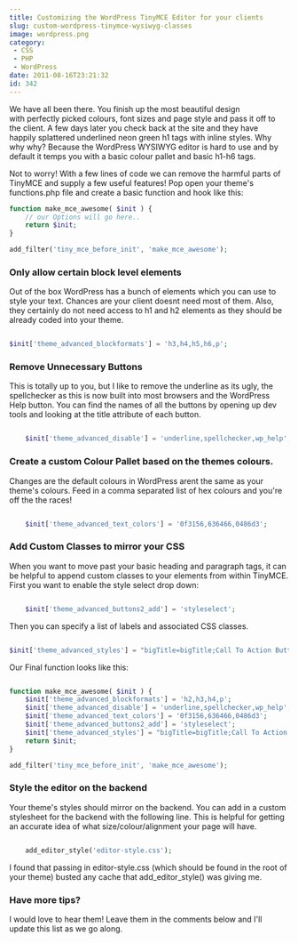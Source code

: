 ```yaml
---
title: Customizing the WordPress TinyMCE Editor for your clients
slug: custom-wordpress-tinymce-wysiwyg-classes
image: wordpress.png
category:
 - CSS
 - PHP
 - WordPress
date: 2011-08-16T23:21:32
id: 342
---
```


We have all been there. You finish up the most beautiful design with perfectly picked colours, font sizes and page style and pass it off to the client. A few days later you check back at the site and they have happily splattered underlined neon green h1 tags with inline styles. Why why why? Because the WordPress WYSIWYG editor is hard to use and by default it temps you with a basic colour pallet and basic h1-h6 tags.

Not to worry! With a few lines of code we can remove the harmful parts of TinyMCE and supply a few useful features! Pop open your theme's functions.php file and create a basic function and hook like this:

```php
function make_mce_awesome( $init ) {
	// our Options will go here..
	return $init;
}

add_filter('tiny_mce_before_init', 'make_mce_awesome');
```

<h3>Only allow certain block level elements</h3>
Out of the box WordPress has a bunch of elements which you can use to style your text. Chances are your client doesnt need most of them. Also, they certainly do not need access to h1 and h2 elements as they should be already coded into your theme.

```php

$init['theme_advanced_blockformats'] = 'h3,h4,h5,h6,p';

```

<h3>Remove Unnecessary Buttons</h3>
This is totally up to you, but I like to remove the underline as its ugly, the spellchecker as this is now built into most browsers and the WordPress Help button. You can find the names of all the buttons by opening up dev tools and looking at the title attribute of each button.

```php

	$init['theme_advanced_disable'] = 'underline,spellchecker,wp_help';

```

<h3>Create a custom Colour Pallet based on the themes colours.</h3>
Changes are the default colours in WordPress arent the same as your theme's colours. Feed in a comma separated list of hex colours and you're off the the races!

```php

	$init['theme_advanced_text_colors'] = '0f3156,636466,0486d3';

```


<h3>Add Custom Classes to mirror your CSS</h3>
When you want to move past your basic heading and paragraph tags, it can be helpful to append custom classes to your elements from within TinyMCE. First you want to enable the style select drop down: 

```php

	$init['theme_advanced_buttons2_add'] = 'styleselect';

```
Then you can specify a list of labels and associated CSS classes. 

```php

$init['theme_advanced_styles'] = "bigTitle=bigTitle;Call To Action Button=ctaButton,Rounded Corners=rounded";

```

Our Final function looks like this:


```php

function make_mce_awesome( $init ) {
	$init['theme_advanced_blockformats'] = 'h2,h3,h4,p';
	$init['theme_advanced_disable'] = 'underline,spellchecker,wp_help';
	$init['theme_advanced_text_colors'] = '0f3156,636466,0486d3';
	$init['theme_advanced_buttons2_add'] = 'styleselect';
   	$init['theme_advanced_styles'] = "bigTitle=bigTitle;Call To Action Button=ctaButton,Rounded Corners=rounded";
	return $init;
}

add_filter('tiny_mce_before_init', 'make_mce_awesome');

```

<h3>Style the editor on the backend</h3>
Your theme's styles should mirror on the backend. You can add in a custom stylesheet for the backend with the following line. This is helpful for getting an accurate idea of what size/colour/alignment your page will have.


```php

	add_editor_style('editor-style.css');

```

I found that passing in editor-style.css (which should be found in the root of your theme) busted any cache that add_editor_style() was giving me. 

<h3>Have more tips? </h3>
I would love to hear them! Leave them in the comments below and I'll update this list as we go along.
